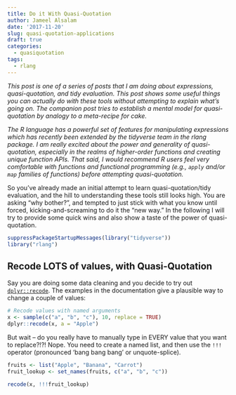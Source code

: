 ```yaml
---
title: Do it With Quasi-Quotation
author: Jameel Alsalam
date: '2017-11-20'
slug: quasi-quotation-applications
draft: true
categories:
  - quasiquotation
tags:
  - rlang
---
```


_This post is one of a series of posts that I am doing about expressions, quasi-quotation, and tidy evaluation. This post shows some useful things you can actually do with these tools without attempting to explain what's going on. The companion post tries to establish a mental model for quasi-quotation by analogy to a meta-recipe for cake._

_The R language has a powerful set of features for manipulating expressions which has recently been extended by the tidyverse team in the rlang package. I am really excited about the power and generality of quasi-quotation, especially in the realms of higher-order functions and creating unique function APIs. That said, I would recommend R users feel very comfortable with functions and functional programming (e.g., `apply` and/or `map` families of functions) before attempting quasi-quotation._

So you've already made an initial attempt to learn quasi-quotation/tidy evaluation, and the hill to understanding these tools still looks high. You are asking "why bother?", and tempted to just stick with what you know until forced, kicking-and-screaming to do it the "new way." In the following I will try to provide some quick wins and also show a taste of the power of quasi-quotation.

```r
suppressPackageStartupMessages(library("tidyverse"))
library("rlang")
```


## Recode LOTS of values, with Quasi-Quotation

Say you are doing some data cleaning and you decide to try out [`dplyr::recode`](http://dplyr.tidyverse.org/reference/recode.html). The examples in the documentation give a plausible way to change a couple of values:

```r
# Recode values with named arguments
x <- sample(c("a", "b", "c"), 10, replace = TRUE)
dplyr::recode(x, a = "Apple")
```

But wait -- do you really have to manually type in EVERY value that you want to replace?!?! Nope. You need to create a named list, and then use the `!!!` operator (pronounced 'bang bang bang' or unquote-splice).

```r
fruits <- list("Apple", "Banana", "Carrot")
fruit_lookup <- set_names(fruits, c("a", "b", "c"))

recode(x, !!!fruit_lookup)
```






